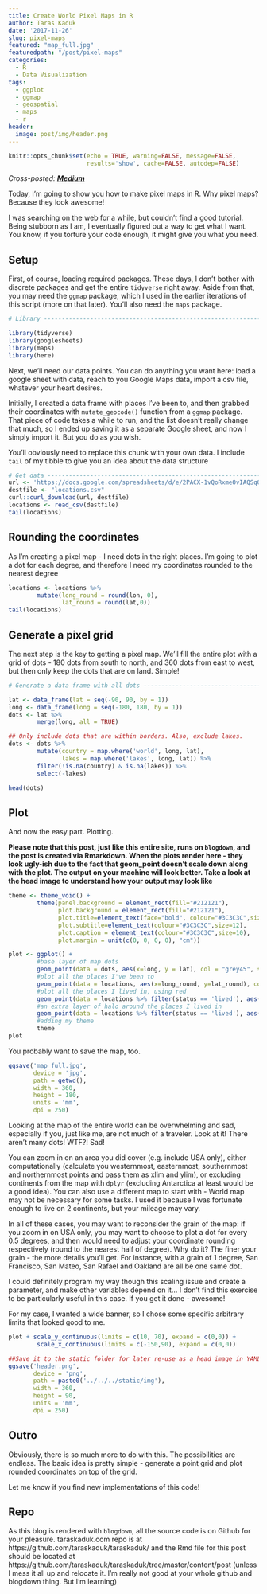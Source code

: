 ```yaml
---
title: Create World Pixel Maps in R
author: Taras Kaduk
date: '2017-11-26'
slug: pixel-maps
featured: "map_full.jpg"
featuredpath: "/post/pixel-maps"
categories:
  - R
  - Data Visualization
tags:
  - ggplot
  - ggmap
  - geospatial
  - maps
  - r
header:
  image: post/img/header.png
---
```


```r
knitr::opts_chunk$set(echo = TRUE, warning=FALSE, message=FALSE, 
                      results='show', cache=FALSE, autodep=FALSE)
```


*Cross-posted: [**Medium**](https://medium.com/taras-kaduk/r-walkthrough-create-a-pixel-map-537ce12c2f0c)*

Today, I'm going to show you how to make pixel maps in R. Why pixel maps? Because they look awesome!

I was searching on the web for a while, but couldn't find a good tutorial. Being stubborn as I am, I eventually figured out a way to get what I want. You know, if you torture your code enough, it might give you what you need.

## Setup
First, of course, loading required packages. These days, I don't bother with discrete packages and get the entire `tidyverse` right away. Aside from that, you may need the `ggmap` package, which I used in the earlier iterations of this script (more on that later). You'll also need the `maps` package.
```r
# Library -----------------------------------------------------------------

library(tidyverse)
library(googlesheets)
library(maps)
library(here)
```


Next, we'll need our data points. You can do anything you want here: load a google sheet with data, reach to you Google Maps data, import a csv file, whatever your heart desires.

Initially, I created a data frame with places I've been to, and then grabbed their coordinates with `mutate_geocode()` function from a `ggmap` package. That piece of code takes a while to run, and the list doesn't really change that much, so I ended up saving it as a separate Google sheet, and now I simply import it. But you do as you wish.

You'll obviously need to replace this chunk with your own data. I include `tail` of my tibble to give you an idea about the data structure
```r
# Get data -------------------------------------------------------------
url <- 'https://docs.google.com/spreadsheets/d/e/2PACX-1vQoRxmeOvIAQSqOtr2DMOBW_P4idYKzRmVtT7lpqwoH7ZWAonRwOcKR2GqE-yqUOhb5Ac_RUs4MBICe/pub?output=csv'
destfile <- "locations.csv"
curl::curl_download(url, destfile)
locations <- read_csv(destfile)
tail(locations)
```

## Rounding the coordinates
As I'm creating a pixel map - I need dots in the right places. I'm going to plot a dot for each degree, and therefore I need my coordinates rounded to the nearest degree
```r
locations <- locations %>% 
        mutate(long_round = round(lon, 0),
               lat_round = round(lat,0))
tail(locations)
```

## Generate a pixel grid

The next step is the key to getting a pixel map. We'll fill the entire plot with a grid of dots - 180 dots from south to north, and 360 dots from east to west, but then only keep the dots that are on land. Simple!

```r
# Generate a data frame with all dots -----------------------------------------------

lat <- data_frame(lat = seq(-90, 90, by = 1))
long <- data_frame(long = seq(-180, 180, by = 1))
dots <- lat %>% 
        merge(long, all = TRUE)

## Only include dots that are within borders. Also, exclude lakes.
dots <- dots %>% 
        mutate(country = map.where('world', long, lat),
               lakes = map.where('lakes', long, lat)) %>% 
        filter(!is.na(country) & is.na(lakes)) %>% 
        select(-lakes)

head(dots)
```


## Plot
And now the easy part. Plotting.

**Please note that this post, just like this entire site, runs on `blogdown`, and the post is created via Rmarkdown. When the plots render here - they look ugly-ish due to the fact that geom_point doesn't scale down along with the plot. The output on your machine will look better. Take a look at the head image to understand how your output may look like**

```r
theme <- theme_void() +
        theme(panel.background = element_rect(fill="#212121"),
              plot.background = element_rect(fill="#212121"),
              plot.title=element_text(face="bold", colour="#3C3C3C",size=16),
              plot.subtitle=element_text(colour="#3C3C3C",size=12),
              plot.caption = element_text(colour="#3C3C3C",size=10),  
              plot.margin = unit(c(0, 0, 0, 0), "cm"))

plot <- ggplot() +   
        #base layer of map dots
        geom_point(data = dots, aes(x=long, y = lat), col = "grey45", size = 0.7) + 
        #plot all the places I've been to
        geom_point(data = locations, aes(x=long_round, y=lat_round), color="grey80", size=0.8) + 
        #plot all the places I lived in, using red
        geom_point(data = locations %>% filter(status == 'lived'), aes(x=long_round, y=lat_round), color="red", size=0.8) +
        #an extra layer of halo around the places I lived in
        geom_point(data = locations %>% filter(status == 'lived'), aes(x=long_round, y=lat_round), color="red", size=6, alpha = 0.4) +
        #adding my theme
        theme
plot
```

You probably want to save the map, too.
```r
ggsave('map_full.jpg', 
       device = 'jpg', 
       path = getwd(), 
       width = 360, 
       height = 180, 
       units = 'mm',
       dpi = 250)
```


Looking at the map of the entire world can be overwhelming and sad, especially if you, just like me, are not much of a traveler. Look at it! There aren't many dots! WTF?! Sad!

You can zoom in on an area you did cover (e.g. include USA only), either computationally (calculate you westernmost, easternmost, southernmost and northernmost points and pass them as xlim and ylim), or excluding continents from the map with `dplyr` (excluding Antarctica at least would be a good idea). You can also use a different map to start with - World map may not be necessary for some tasks. I used it because I was fortunate enough to live on 2 continents, but your mileage may vary. 

In all of these cases, you may want to reconsider the grain of the map: if you zoom in on USA only, you may want to choose to plot a dot for every 0.5 degrees, and then would need to adjust your coordinate rounding respectively (round to the nearest half of degree). Why do it? The finer your grain - the more details you'll get. For instance, with a grain of 1 degree, San Francisco, San Mateo, San Rafael and Oakland are all be one same dot.

I could definitely program my way though this scaling issue and create a parameter, and make other variables depend on it... I don't find this exercise to be particularly useful in this case. If you get it done - awesome!

For my case, I wanted a wide banner, so I chose some specific arbitrary limits that looked good to me.
```r
plot + scale_y_continuous(limits = c(10, 70), expand = c(0,0)) +
        scale_x_continuous(limits = c(-150,90), expand = c(0,0))
```

```r
##Save it to the static folder for later re-use as a head image in YAML for this post.
ggsave('header.png', 
       device = 'png', 
       path = paste0('../../../static/img'),
       width = 360, 
       height = 90, 
       units = 'mm',
       dpi = 250)

```

## Outro
Obviously, there is so much more to do with this. The possibilities are endless. The basic idea is pretty simple - generate a point grid and plot rounded coordinates on top of the grid.

Let me know if you find new implementations of this code!

## Repo
As this blog is rendered with `blogdown`, all the source code is on Github for your pleasure. taraskaduk.com repo is at https://github.com/taraskaduk/taraskaduk/ and the Rmd file for this post should be located at https://github.com/taraskaduk/taraskaduk/tree/master/content/post (unless I mess it all up and relocate it. I'm really not good at your whole github and blogdown thing. But I'm learning)